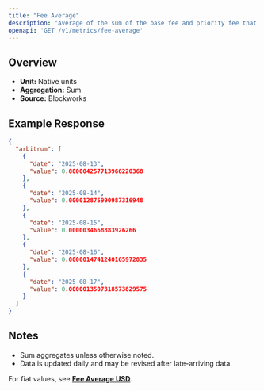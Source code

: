 ```yaml
---
title: "Fee Average"
description: "Average of the sum of the base fee and priority fee that day in native chain token"
openapi: 'GET /v1/metrics/fee-average'
---
```


## Overview

- **Unit:** Native units
- **Aggregation:** Sum
- **Source:** Blockworks

## Example Response

```json
{
  "arbitrum": [
    {
      "date": "2025-08-13",
      "value": 0.000004257713966220368
    },
    {
      "date": "2025-08-14",
      "value": 0.000012875990987316948
    },
    {
      "date": "2025-08-15",
      "value": 0.0000034668883926266
    },
    {
      "date": "2025-08-16",
      "value": 0.0000014741240165972835
    },
    {
      "date": "2025-08-17",
      "value": 0.0000013507318573829575
    }
  ]
}
```

## Notes
- Sum aggregates unless otherwise noted.
- Data is updated daily and may be revised after late-arriving data.


<Note>For fiat values, see **[Fee Average USD](./fee-average-usd)**.</Note>